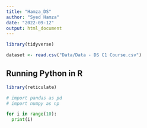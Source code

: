 ```yaml
---
title: "Hamza_DS"
author: "Syed Hamza"
date: "2022-09-12"
output: html_document
---
```


```r
library(tidyverse)
```

```r
dataset <- read.csv("Data/Data - DS C1 Course.csv")
```

## Running Python in R

```r

library(reticulate)

```

```python

# import pandas as pd
# import numpy as np

```

```python

for i in range(10):
  print(i)

```





